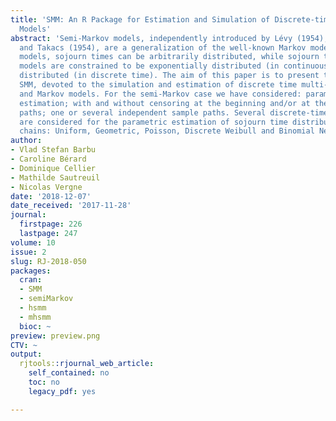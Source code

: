 ```yaml
---
title: 'SMM: An R Package for Estimation and Simulation of Discrete-time semi-Markov
  Models'
abstract: 'Semi-Markov models, independently introduced by Lévy (1954), Smith (1955)
  and Takacs (1954), are a generalization of the well-known Markov models. For semi-Markov
  models, sojourn times can be arbitrarily distributed, while sojourn times of Markov
  models are constrained to be exponentially distributed (in continuous time) or geometrically
  distributed (in discrete time). The aim of this paper is to present the R package
  SMM, devoted to the simulation and estimation of discrete time multi-state semi-Markov
  and Markov models. For the semi-Markov case we have considered: parametric and non-parametric
  estimation; with and without censoring at the beginning and/or at the end of sample
  paths; one or several independent sample paths. Several discrete-time distributions
  are considered for the parametric estimation of sojourn time distributions of semi-Markov
  chains: Uniform, Geometric, Poisson, Discrete Weibull and Binomial Negative.'
author:
- Vlad Stefan Barbu
- Caroline Bérard
- Dominique Cellier
- Mathilde Sautreuil
- Nicolas Vergne
date: '2018-12-07'
date_received: '2017-11-28'
journal:
  firstpage: 226
  lastpage: 247
volume: 10
issue: 2
slug: RJ-2018-050
packages:
  cran:
  - SMM
  - semiMarkov
  - hsmm
  - mhsmm
  bioc: ~
preview: preview.png
CTV: ~
output:
  rjtools::rjournal_web_article:
    self_contained: no
    toc: no
    legacy_pdf: yes

---
```


